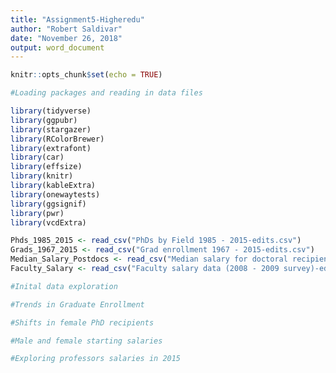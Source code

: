 ```yaml
---
title: "Assignment5-Higheredu"
author: "Robert Saldivar"
date: "November 26, 2018"
output: word_document
---
```


```r
knitr::opts_chunk$set(echo = TRUE)
```

```r
#Loading packages and reading in data files

library(tidyverse)
library(ggpubr)
library(stargazer)
library(RColorBrewer)
library(extrafont)
library(car)
library(effsize)
library(knitr)
library(kableExtra)
library(onewaytests)
library(ggsignif)
library(pwr)
library(vcdExtra)

Phds_1985_2015 <- read_csv("PhDs by Field 1985 - 2015-edits.csv")
Grads_1967_2015 <- read_csv("Grad enrollment 1967 - 2015-edits.csv")
Median_Salary_Postdocs <- read_csv("Median salary for doctoral recipients-edits.csv")
Faculty_Salary <- read_csv("Faculty salary data (2008 - 2009 survey)-edits.csv")
```

```r
#Inital data exploration

```

```r
#Trends in Graduate Enrollment
```

```r
#Shifts in female PhD recipients
```

```r
#Male and female starting salaries
```

```r
#Exploring professors salaries in 2015
```


